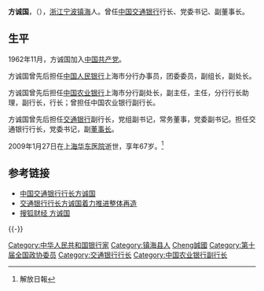 {{Infobox officeholder
| 图像        = 
| 图像说明    = 
| 职务1       = [[交通银行|交通银行]]行长
| 就任日期1   = 2000年6月
| 卸任日期1   = 2004年5月
| 前任1       = [[王明权|王明权]]
| 继任1       = [[张建国_(1954年11月)|张建国]]
| 姓名        = 方诚国
| 原名        = 
| 出生日期    = {{birth date|1943|12|14}}
| 出生地点    = {{ROC}}[[浙江省|浙江省]][[鄞县|鄞县]]
| 逝世日期    = {{death date and age|2009|01|27|1943|12|14}}
| 逝世地点    = {{PRC}}[[上海市|上海市]][[上海华东医院|上海华东医院]]
| 政党        = {{CPC}}
| 国籍        = {{PRC}}
| 父母        = 
| 配偶        = <!--{{marriage|姓名|}} -->
| 子女        = 
| 亲属        = 
| 信仰        = 
| 母校        = 
| 网站        = 
| 签名        = 
| 脚注        = 
}}
'''方诚国'''，（{{bd|1943年|12月14日|2009年|1月27日|catIdx=Fang方誠國}}），[[浙江省|浙江]][[宁波市|宁波]][[镇海区|镇海]]人。曾任[[中国交通银行|中国交通银行]]行长、党委书记、副董事长。

==生平==
1962年11月，方诚国加入[[中国共产党|中国共产党]]。

方诚国曾先后担任[[中国人民银行|中国人民银行]]上海市分行办事员，团委委员，副组长，副处长。

方诚国曾先后担任[[中国农业银行|中国农业银行]]上海市分行副处长，副主任，主任，分行行长助理，副行长，行长；曾担任中国农业银行副行长。

方诚国曾先后担任[[交通银行|交通银行]]副行长，党组副书记，常务董事，党委副书记。担任交通银行行长，党委书记，副[[董事长|董事长]]。

2009年1月27日在[[上海华东医院|上海华东医院]]逝世，享年67岁。<ref>{{cite web |url=http://epaper.jfdaily.com/jfdaily/html/2009-02/03/content_194742.htm |title=存档副本 |accessdate=2012-01-10  |deadurl=yes |archiveurl=https://web.archive.org/web/20130509163351/http://epaper.jfdaily.com/jfdaily/html/2009-02/03/content_194742.htm |archivedate=2013-05-09 }} 解放日報</ref>

==参考链接==
* [http://news.sina.com.cn/z/mr/mrfcg/index.shtml 中国交通银行行长方诚国] {{Wayback|url=http://news.sina.com.cn/z/mr/mrfcg/index.shtml |date=20190823083708 }}
* [http://news.yonghua.net.cn/htmldata/2005_03/2/11/article_128517_1.html 交通银行行长方诚国着力推进整体再造]{{dead link|date=2017年12月 |bot=InternetArchiveBot |fix-attempted=yes }}
* [http://business.sohu.com/7/0304/23/column219632326.shtml 搜狐财经 方诚国] {{Wayback|url=http://business.sohu.com/7/0304/23/column219632326.shtml |date=20070208031300 }}
{{reflist}}

{{-}}
{{s-start}}
{{s-bus}}
{{s-bef|before=[[王明权|王明权]]}}
{{s-ttl|title=[[交通银行|交通银行]]行长|years=2000年–2004年}}
{{s-aft|after=[[张建国_(1954年11月)|张建国]]}}
{{s-end}}

{{Authority control}}  
{{DEFAULTSORT:Fang方誠國}}
[[Category:中华人民共和国银行家|Category:中华人民共和国银行家]]
[[Category:镇海县人|Category:镇海县人]]
[[Category:方姓|Cheng誠國]]
[[Category:第十届全国政协委员|Category:第十届全国政协委员]]
[[Category:交通银行行长|Category:交通银行行长]]
[[Category:中国农业银行副行长|Category:中国农业银行副行长]]